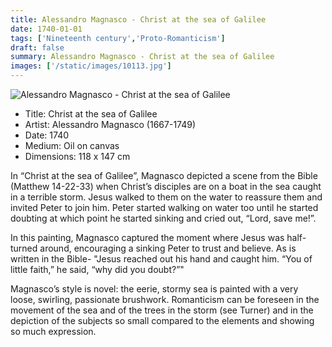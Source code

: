 ```yaml
---
title: Alessandro Magnasco - Christ at the sea of Galilee
date: 1740-01-01
tags: ['Nineteenth century','Proto-Romanticism']
draft: false
summary: Alessandro Magnasco - Christ at the sea of Galilee
images: ['/static/images/10113.jpg']
---
```


![Alessandro Magnasco - Christ at the sea of Galilee](/static/images/10113.jpg)

* Title: Christ at the sea of Galilee
* Artist: Alessandro Magnasco (1667-1749)
* Date: 1740
* Medium: Oil on canvas
* Dimensions: 118 x 147 cm

In “Christ at the sea of Galilee”, Magnasco depicted a scene from the Bible (Matthew 14-22-33) when Christ’s disciples are on a boat in the sea caught in a terrible storm. Jesus walked to them on the water to reassure them and invited Peter to join him. Peter started walking on water too until he started doubting at which point he started sinking and cried out, “Lord, save me!”. 

In this painting, Magnasco captured the moment where Jesus was half-turned around, encouraging a sinking Peter to trust and believe. As is written in the Bible- "Jesus reached out his hand and caught him. “You of little faith,” he said, “why did you doubt?”"

Magnasco’s style is novel: the eerie, stormy sea is painted with a very loose, swirling, passionate brushwork. Romanticism can be foreseen in the movement of the sea and of the trees in the storm (see Turner) and in the depiction of the subjects so small compared to the elements and showing so much expression.
